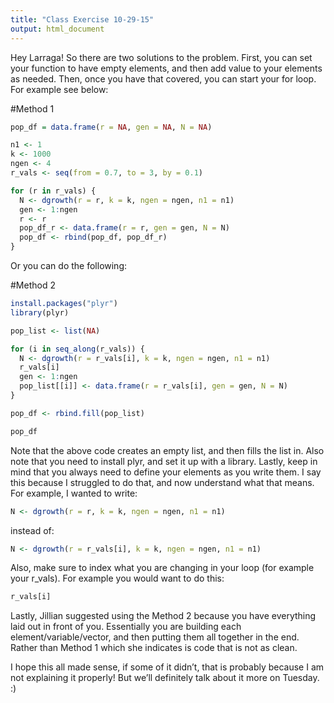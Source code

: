 ```yaml
---
title: "Class Exercise 10-29-15"
output: html_document
---
```


Hey Larraga!
So there are two solutions to the problem.  First, you can set your function to have empty elements, and then add value to your elements as needed.  Then, once you have that covered, you can start your for loop.  For example see below:

#Method 1
```r
pop_df = data.frame(r = NA, gen = NA, N = NA)

n1 <- 1
k <- 1000
ngen <- 4
r_vals <- seq(from = 0.7, to = 3, by = 0.1)

for (r in r_vals) {
  N <- dgrowth(r = r, k = k, ngen = ngen, n1 = n1)
  gen <- 1:ngen
  r <- r
  pop_df_r <- data.frame(r = r, gen = gen, N = N)
  pop_df <- rbind(pop_df, pop_df_r)
}
```

Or you can do the following:

#Method 2
```r
install.packages("plyr")
library(plyr) 

pop_list <- list(NA)

for (i in seq_along(r_vals)) {
  N <- dgrowth(r = r_vals[i], k = k, ngen = ngen, n1 = n1)
  r_vals[i]
  gen <- 1:ngen
  pop_list[[i]] <- data.frame(r = r_vals[i], gen = gen, N = N)
}

pop_df <- rbind.fill(pop_list)

pop_df
```

Note that the above code creates an empty list, and then fills the list in.  Also note that you need to install plyr, and set it up with a library.  Lastly, keep in mind that you always need to define your elements as you write them.  I say this because I struggled to do that, and now understand what that means.  For example, I wanted to write:

```r
N <- dgrowth(r = r, k = k, ngen = ngen, n1 = n1)
```

instead of:

```r
N <- dgrowth(r = r_vals[i], k = k, ngen = ngen, n1 = n1)
```

Also, make sure to index what you are changing in your loop (for example your r_vals).  For example you would want to do this:

```r
r_vals[i]
```

Lastly, Jillian suggested using the Method 2 because you have everything laid out in front of you.  Essentially you are building each element/variable/vector, and then putting them all together in the end.  Rather than Method 1 which she indicates is code that is not as clean.

I hope this all made sense, if some of it didn't, that is probably because I am not explaining it properly!  But we'll definitely talk about it more on Tuesday. :)

